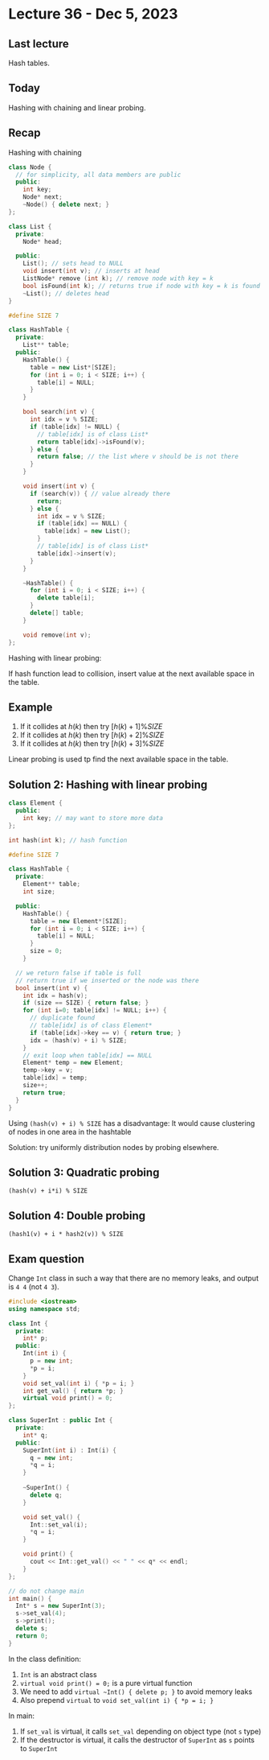 # Lecture 36 - Dec 5, 2023

## Last lecture

Hash tables.

## Today

Hashing with chaining and linear probing.

## Recap

Hashing with chaining

```cpp
class Node {
  // for simplicity, all data members are public
  public:
    int key;
    Node* next;
    ~Node() { delete next; }
};

class List {
  private:
    Node* head;

  public:
    List(); // sets head to NULL
    void insert(int v); // inserts at head
    ListNode* remove (int k); // remove node with key = k
    bool isFound(int k); // returns true if node with key = k is found
    ~List(); // deletes head
}

#define SIZE 7

class HashTable {
  private:
    List** table;
  public:
    HashTable() {
      table = new List*[SIZE];
      for (int i = 0; i < SIZE; i++) {
        table[i] = NULL;
      }
    }

    bool search(int v) {
      int idx = v % SIZE;
      if (table[idx] != NULL) {
        // table[idx] is of class List*
        return table[idx]->isFound(v);
      } else {
        return false; // the list where v should be is not there
      }
    }

    void insert(int v) {
      if (search(v)) { // value already there
        return;
      } else {
        int idx = v % SIZE;
        if (table[idx] == NULL) {
          table[idx] = new List();
        }
        // table[idx] is of class List*
        table[idx]->insert(v);
      }
    }

    ~HashTable() {
      for (int i = 0; i < SIZE; i++) {
        delete table[i];
      }
      delete[] table;
    }

    void remove(int v);
};
```

Hashing with linear probing:

If hash function lead to collision, insert value at the next available space
in the table.

::: {.callout-note icon=false}
## Example

1. If it collides at $h(k)$ then try $[h(k) + 1] \% SIZE$
2. If it collides at $h(k)$ then try $[h(k) + 2] \% SIZE$
3. If it collides at $h(k)$ then try $[h(k) + 3] \% SIZE$
:::

Linear probing is used tp find the next available space in the table.

## Solution 2: Hashing with linear probing

```cpp
class Element {
  public:
    int key; // may want to store more data
};

int hash(int k); // hash function

#define SIZE 7

class HashTable {
  private:
    Element** table;
    int size;

  public:
    HashTable() {
      table = new Element*[SIZE];
      for (int i = 0; i < SIZE; i++) {
        table[i] = NULL;
      }
      size = 0;
    }

  // we return false if table is full
  // return true if we inserted or the node was there
  bool insert(int v) {
    int idx = hash(v);
    if (size == SIZE) { return false; }
    for (int i=0; table[idx] != NULL; i++) {
      // duplicate found
      // table[idx] is of class Element*
      if (table[idx]->key == v) { return true; }
      idx = (hash(v) + i) % SIZE;
    }
    // exit loop when table[idx] == NULL
    Element* temp = new Element;
    temp->key = v;
    table[idx] = temp;
    size++;
    return true;
  }
}
```

Using `(hash(v) + i) % SIZE` has a disadvantage: It would cause clustering of
nodes in one area in the hashtable

Solution: try uniformly distribution nodes by probing elsewhere.

## Solution 3: Quadratic probing

`(hash(v) + i*i) % SIZE`

## Solution 4: Double probing

`(hash1(v) + i * hash2(v)) % SIZE`

## Exam question

Change `Int` class in such a way that there are no memory leaks, and output is
`4 4` (not `4 3`).

```cpp
#include <iostream>
using namespace std;

class Int {
  private:
    int* p;
  public:
    Int(int i) {
      p = new int;
      *p = i;
    }
    void set_val(int i) { *p = i; }
    int get_val() { return *p; }
    virtual void print() = 0;
};

class SuperInt : public Int {
  private:
    int* q;
  public:
    SuperInt(int i) : Int(i) {
      q = new int;
      *q = i;
    }
    
    ~SuperInt() {
      delete q;
    }

    void set_val() {
      Int::set_val(i);
      *q = i;
    }

    void print() {
      cout << Int::get_val() << " " << q* << endl;
    }
};

// do not change main
int main() {
  Int* s = new SuperInt(3);
  s->set_val(4);
  s->print();
  delete s;
  return 0;
}
```

In the class definition:

1. `Int` is an abstract class
2. `virtual void print() = 0;` is a pure virtual function
3. We need to add `virtual ~Int() { delete p; }` to avoid memory leaks
4. Also prepend `virtual` to `void set_val(int i) { *p = i; }`

In main:

1. If `set_val` is virtual, it calls `set_val` depending on object type (not `s` type)
2. If the destructor is virtual, it calls the destructor of `SuperInt` as `s` points to `SuperInt`

